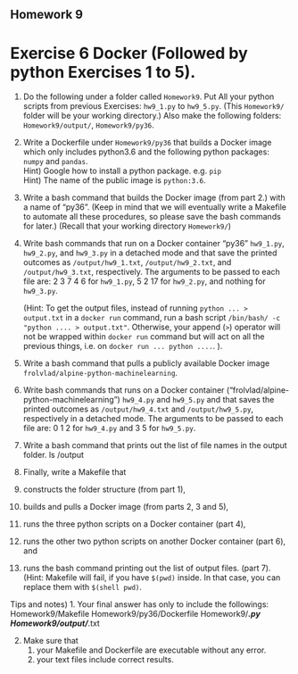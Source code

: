 ## Homework 9
# Exercise 6 Docker (Followed by python Exercises 1 to 5).

1. Do the following under a folder called `Homework9`. Put All your 
   python scripts from previous Exercises: `hw9_1.py` to `hw9_5.py`.
   (This `Homework9/` folder will be your working directory.)
   Also make the following folders: `Homework9/output/`, `Homework9/py36`.

2. Write a Dockerfile under `Homework9/py36` that builds 
   a Docker image which only includes python3.6 and the following python packages:
   `numpy` and `pandas`.  
   Hint) Google how to install a python package. e.g. `pip`  
   Hint) The name of the public image is `python:3.6`.

3. Write a bash command that builds the Docker image (from part 2.) with a name 
   of "py36".
   (Keep in mind that we will eventually write a Makefile to automate all these
   procedures, so please save the bash commands for later.)
   (Recall that your working directory `Homework9/`)
   

4. Write bash commands that run on a Docker container "py36" `hw9_1.py`, 
   `hw9_2.py`, and `hw9_3.py` in a detached mode and 
   that save the printed outcomes as 
   `/output/hw9_1.txt`, `/output/hw9_2.txt`, and `/output/hw9_3.txt`, 
   respectively.
   The arguments to be passed to each file are:
   2 3 7 4 6  for `hw9_1.py`,
   5 2 17 for `hw9_2.py`, and
   nothing for `hw9_3.py`.

   (Hint: To get the output files, 
   instead of running `python ... > output.txt` in a `docker run` command,
   run a bash script `/bin/bash/ -c "python .... > output.txt"`. Otherwise,
   your append (`>`) operator will not be wrapped within `docker run` command
   but will act on all the previous things, i.e. on `docker run ... python ....`. ).

5. Write a bash command that pulls a publicly available Docker image
   `frolvlad/alpine-python-machinelearning`.


6. Write bash commands that runs on a Docker container 
   ("frolvlad/alpine-python-machinelearning") 
   `hw9_4.py` and `hw9_5.py` and that saves the printed outcomes as 
   `/output/hw9_4.txt` and `/output/hw9_5.py`, respectively
   in a detached mode.
   The arguments to be passed to each file are:
   0 1 2  for `hw9_4.py` and
   3 5 for `hw9_5.py`.


7. Write a bash command that prints out the list of file names in the output folder.
ls /output

8. Finally, write a Makefile that
  1. constructs the folder structure (from part 1),
  2. builds and pulls a Docker image (from parts 2, 3 and 5),
  3. runs the three python scripts on a Docker container (part 4),  
  4. runs the other two python scripts on another Docker container (part 6), and  
  5. runs the bash command printing out the list of output files. (part 7).
  (Hint: Makefile will fail, if you have `$(pwd)` inside. In that case, you can
  replace them with `$(shell pwd)`.


Tips and notes)
1. Your final answer has only to include the followings:
  Homework9/Makefile
  Homework9/py36/Dockerfile
  Homework9/***.py
  Homework9/output/***.txt

2. Make sure that
   1) your Makefile and Dockerfile are executable without any error.
   2) your text files include correct results.
